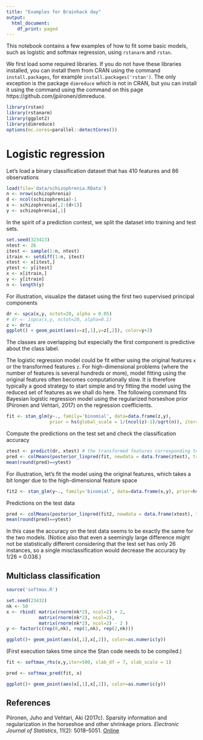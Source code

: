 ```yaml
---
title: "Examples for Brainhack day"
output:
  html_document:
    df_print: paged
---
```


This notebook contains a few examples of how to fit some basic models, such as logistic and softmax regression, using ```rstanarm``` and ```rstan```.

We first load some required libraries. If you do not have these libraries installed, you can install them from CRAN using the command ```install.packages```, for example ```install.packages('rstan')```. The only exception is the package ```dimreduce``` which is not in CRAN, but you can install it using the command using the command on this page https://github.com/jpiironen/dimreduce.

```r
library(rstan)
library(rstanarm)
library(ggplot2)
library(dimreduce)
options(mc.cores=parallel::detectCores())
```


# Logistic regression

Let's load a binary classification dataset that has 410 features and 86 observations
```r
load(file='data/schizophrenia.RData')
n <- nrow(schizophrenia)
d <- ncol(schizophrenia)-1
x <- schizophrenia[,2:(d+1)]
y <- schizophrenia[,1]
```


In the spirit of a prediction contest, we split the dataset into training and test sets.
```r
set.seed(323413)
ntest <- 26
itest <- sample(1:n, ntest)
itrain <- setdiff(1:n, itest)
xtest <- x[itest,]
ytest <- y[itest]
x <- x[itrain,]
y <- y[itrain]
n <- length(y)
```


For illustration, visualize the dataset using the first two supervised principal components
```r
dr <- spca(x,y, nctot=20, alpha = 0.05)
# dr <- ispca(x,y, nctot=20, alpha=0.1)
z <- dr$z
ggplot() + geom_point(aes(x=z[,1],y=z[,2]), color=y+2)
```

The classes are overlapping but especially the first component is predictive about the class label.


The logistic regression model could be fit either using the original features ```x``` or the transformed features ```z```. For high-dimensional problems (where the number of features is several hundreds or more), model fitting using the original features often becomes computationally slow. It is therefore typically a good strategy to start simple and try fitting the model using the reduced set of features as we shall do here. The following command fits Bayesian logistic regression model using the regularized horseshoe prior (Piironen and Vehtari, 2017) on the regression coefficients.
```r
fit <- stan_glm(y~., family='binomial', data=data.frame(z,y), 
                prior = hs(global_scale = 1/(ncol(z)-1)/sqrt(n)), iter=500)
```
Compute the predictions on the test set and check the classification accuracy
```r
ztest <- predict(dr, xtest) # the transformed features corresponding to the test x
pred <- colMeans(posterior_linpred(fit, newdata = data.frame(ztest), transform = T))
mean(round(pred)==ytest)
```

For illustration, let's fit the model using the original features, which takes a bit longer due to the high-dimensional feature space
```r
fit2 <- stan_glm(y~., family='binomial', data=data.frame(x,y), prior=hs(global_scale = 1/(d-1)/sqrt(n), slab_df = 7), iter=500)
```

Predictions on the test data
```r
pred <- colMeans(posterior_linpred(fit2, newdata = data.frame(xtest), transform = T))
mean(round(pred)==ytest)
```
In this case the accuracy on the test data seems to be exactly the same for the two models. (Notice also that even a seemingly large difference might not be statistically different considering that the test set has only 26 instances, so a single misclassification would decrease the accuracy by 1/26 = 0.038.)






## Multiclass classification

```r
source('softmax.R')
```


```r
set.seed(23432)
nk <- 50
x <- rbind( matrix(rnorm(nk*2), ncol=2) + 2,
            matrix(rnorm(nk*2), ncol=2),
            matrix(rnorm(nk*2), ncol=2) - 2 )
y <- factor(c(rep(0,nk), rep(1,nk), rep(2,nk)))
```


```r
ggplot()+ geom_point(aes(x[,1],x[,2]), color=as.numeric(y))
```


(First execution takes time since the Stan code needs to be compiled.)
```r
fit <- softmax_rhs(x,y,iter=500, slab_df = 7, slab_scale = 1)
```


```r
pred <- softmax_pred(fit, x)
```


```r
ggplot()+ geom_point(aes(x[,1],x[,2]), color=as.numeric(y))
```



## References 

Piironen, Juho and Vehtari, Aki (2017c). Sparsity information and regularization in the horseshoe and other shrinkage priors. _Electronic Journal of Statistics_, 11(2): 5018--5051. [Online](https://projecteuclid.org/euclid.ejs/1513306866#info)

